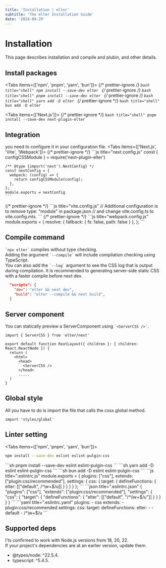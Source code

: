 ```yaml
---
title: 'Installation | elter'
subtitle: 'The elter Installation Guide'
date: '2024-09-29'
---
```


<TocBot />

# Installation
This page describes installation and compile and plubin, and other details.

## Install packages
<Tabs items={['npm', 'pnpm', 'yarn', 'bun']}>
  {/* prettier-ignore */}
  <Tab>
    ```bash title="shell"
    npm install --save-dev elter
    ```
  </Tab>
  {/* prettier-ignore */}
  <Tab>
    ```bash title="shell"
    pnpm install --save-dev elter
    ```
  </Tab>
  {/* prettier-ignore */}
  <Tab>
    ```bash title="shell"
    yarn add -D elter
    ```
  </Tab>
  {/* prettier-ignore */}
  <Tab>
    ```bash title="shell"
    bun add -D elter
    ```
  </Tab>
</Tabs>

<Tabs items={['Next.js']}>
  {/* prettier-ignore */}
  <Tab>
    ```bash title="shell"
    pnpm install --save-dev next-plugin-elter
    ```
  </Tab>
</Tabs>

## Integration
you need to configure it in your configuration file.
<Tabs items={['Next.js', 'Vite', 'Webpack']}>
  {/* prettier-ignore */}
  <Tab>
    ```js title="next.config.js"
    const { configCSSModule } = require('next-plugin-elter')

    /** @type {import('next').NextConfig} */
    const nextConfig = {
      webpack: (config) => {
        return configCSSModule(config);
      },
    };
    module.exports = nextConfig
    ```
  </Tab>
  {/* prettier-ignore */}
  <Tab>
    ```js title="vite.config.js"
      // Additional configuration is to remove type: "module" in package.json
      // and change vite.config.ts to vite.config.mts.
    ```
  </Tab>
  {/* prettier-ignore */}
  <Tab>
    ```js title="webpack.config.js"
    module.exports = {
      resolve: {
        fallback: {
          fs: false,
          path: false
        }
      },
    };
    ```
  </Tab>
</Tabs>

## Compile command
<code>\`npx elter\`</code> compiles without type checking.  
Adding the argument <code>\`--compile\`</code> will include compilation checking using TypeScript.  
You can also add the <code>\`--log\`</code> argument to see the CSS log that is output during compilation.
It is recommended to generating server-side static CSS with a faster compile before next dev.

  ```json title="package.json"
    "scripts": {
      "dev": "elter && next dev",
      "build": "elter --compile && next build",
    }
  ```
## Server component
You can statically preview a ServerComponent using <code>\`\<ServerCSS \/\>\`</code>.
```tsx title="layout.tsx"
import { ServerCSS } from 'elter/next'

export default function RootLayout({ children }: { children: React.ReactNode }) {
  return (
    <html>
      <head>
        <ServerCSS />
      </head>
      .....
  )
}    
```

## Global style
All you have to do is import the file that calls the cssx.global method.
```tsx title="layout.tsx"
import 'styles/global'
```

## Linter setting
<Tabs items={['npm', 'pnpm', 'yarn', 'bun']}>
<Tab>
```sh
npm install --save-dev eslint eslint-pulgin-css
```
</Tab>
<Tab>
```sh
pnpm install --save-dev eslint eslint-pulgin-css
```
</Tab>
<Tab>
```sh
yarn add -D eslint eslint-pulgin-css
```
</Tab>
<Tab>
```sh
bun add -D eslint eslint-pulgin-css
```
</Tab>
</Tabs>
<Tabs items={['js', 'json', 'yaml']}>
<Tab>
```js title=".eslintrc.js"
module.exports = {
  plugins: ["css"],
  extends: ["plugin:css/recommended"],
  settings: {
    css: {
      target: {
        defineFunctions: {
          elter: [["default", /^\w+$/u]]
        }
      }
    }
  }
};
```
</Tab>
<Tab>
```json title=".eslintrc.json"
{
  "plugins": ["css"],
  "extends": ["plugin:css/recommended"],
  "settings": {
    "css": {
      "target": {
        "defineFunctions": {
          "elter": [["default", "/^\\w+$/u"]]
        }
      }
    }
  }
}
```
</Tab>
<Tab>
```yaml title=".eslintrc.yaml"
plugins:
  - css
extends:
  - plugin:css/recommended
settings:
  css:
    target:
      defineFunctions:
        elter:
          - - default
            - /^\w+$/u
```
</Tab>
</Tabs>

## Supported deps

I'ts confirmed to work with Node.js versions from 18, 20, 22.  
If your project's dependencies are at an earlier version, update them.
- @types/node: ^22.5.4.
- typescript: ^5.4.5.

